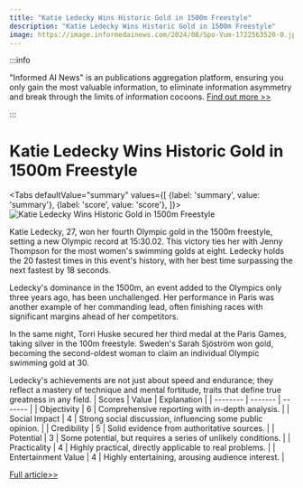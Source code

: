 ```yaml
---
title: "Katie Ledecky Wins Historic Gold in 1500m Freestyle"
description: "Katie Ledecky Wins Historic Gold in 1500m Freestyle"
image: https://image.informedainews.com/2024/08/Spo-Vum-1722563520-0.jpg
---
```



:::info

"Informed AI News" is an publications aggregation platform, ensuring you only gain the most valuable information, to eliminate information asymmetry and break through the limits of information cocoons.  [Find out more >>](/)

:::

# Katie Ledecky Wins Historic Gold in 1500m Freestyle


<Tabs
	defaultValue="summary"
	values={[
	{label: 'summary', value: 'summary'},
	{label: 'score', value: 'score'},
]}>
<TabItem value="summary">
<img
  src="https://image.informedainews.com/2024/08/Spo-Vum-1722563520-0.jpg"
  alt="Katie Ledecky Wins Historic Gold in 1500m Freestyle"
/>



Katie Ledecky, 27, won her fourth Olympic gold in the 1500m freestyle, setting a new Olympic record at 15:30.02. This victory ties her with Jenny Thompson for the most women's swimming golds at eight. Ledecky holds the 20 fastest times in this event's history, with her best time surpassing the next fastest by 18 seconds.

Ledecky's dominance in the 1500m, an event added to the Olympics only three years ago, has been unchallenged. Her performance in Paris was another example of her commanding lead, often finishing races with significant margins ahead of her competitors.

In the same night, Torri Huske secured her third medal at the Paris Games, taking silver in the 100m freestyle. Sweden's Sarah Sjöström won gold, becoming the second-oldest woman to claim an individual Olympic swimming gold at 30.

Ledecky's achievements are not just about speed and endurance; they reflect a mastery of technique and mental fortitude, traits that define true greatness in any field.
</TabItem>
<TabItem value="score">
	| Scores     | Value   | Explanation |
	| -------- | ------- | ------- |
	| Objectivity  | 6    | Comprehensive reporting with in-depth analysis.    |
	| Social Impact | 4     | Strong social discussion, influencing some public opinion.    |
	| Credibility    | 5    | Solid evidence from authoritative sources.    |
	| Potential    | 3    | Some potential, but requires a series of unlikely conditions.    |
	| Practicality    | 4    | Highly practical, directly applicable to real problems.    |
	| Entertainment Value    | 4    | Highly entertaining, arousing audience interest.    |
</TabItem>
</Tabs>

[Full article>>](https://www.theguardian.com/sport/article/2024/jul/31/katie-ledecky-1500m-freestyle-paris-olympics-2024-result)
